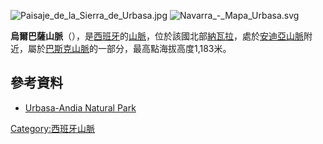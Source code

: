 [[Image:Paisaje_de_la_Sierra_de_Urbasa.jpg|right]]
[[Image:Navarra_-_Mapa_Urbasa.svg|thumb]]

'''烏爾巴薩山脈'''（{{lang-es|Sierra de Urbasa}}），是[[西班牙|西班牙]]的[[山脈|山脈]]，位於該國北部[[納瓦拉|納瓦拉]]，處於[[安迪亞山脈|安迪亞山脈]]附近，屬於[[巴斯克山脈|巴斯克山脈]]的一部分，最高點海拔高度1,183米。

==參考資料==
*[http://www.parquedeurbasa.es/?url=introduccion&sec=1&idioma=eu Urbasa-Andia Natural Park] {{Wayback|url=http://www.parquedeurbasa.es/?url=introduccion&sec=1&idioma=eu |date=20120320162341 }}

{{coord|42|50|18|N|2|09|57|W|type:mountain_source:kolossus-frwiki|display=title}}

{{Spain-geo-stub}}
[[Category:西班牙山脈|Category:西班牙山脈]]